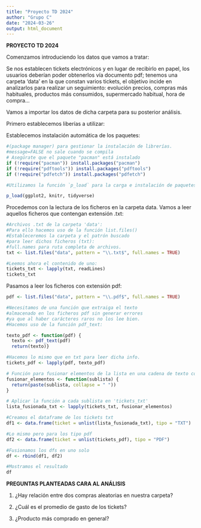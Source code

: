 ```yaml
---
title: "Proyecto TD 2024"
author: "Grupo C"
date: "2024-03-26"
output: html_document
---
```


**PROYECTO TD 2024**

Comenzamos introduciendo los datos que vamos a tratar:

Se nos establecen tickets electrónicos y en lugar de recibirlo en papel, los usuarios deberían poder obtenerlos vía documento pdf; tenemos una carpeta 'data'
en la que constan varios tickets, el objetivo incide en analizarlos para realizar un seguimiento: evolución precios, compras más habituales, productos más consumidos, supermercado habitual, hora de compra...

Vamos a importar los datos de dicha carpeta para su posterior análisis.

Primero establecemos liberías a utilizar:

Establecemos instalación automática de los paquetes:

```r
#(package manager) para gestionar la instalación de librerías. 
#message=FALSE no sale cuando se compila
# Asegúrate que el paquete "pacman" está instalado
if (!require("pacman")) install.packages("pacman")
if (!require("pdftools")) install.packages("pdftools") 
if (!require("pdfetch")) install.packages("pdfetch")

#Utilizamos la función `p_load` para la carga e instalación de paquetes

```

```r
p_load(ggplot2, knitr, tidyverse)
```

Procedemos con la lectura de los ficheros en la carpeta data.
Vamos a leer aquellos ficheros que contengan extensión .txt:

```r
#Archivos .txt de la carpeta 'data':
#Para ello hacemos uso de la función list.files()
#Estableceremos la carpeta y el patrón buscado
#para leer dichos ficheros (txt):
#full.names para ruta completa de archivos.
txt <- list.files("data", pattern = "\\.txt$", full.names = TRUE)

#Leemos ahora el contenido de uno:
tickets_txt <- lapply(txt, readLines)
tickets_txt
```
Pasamos a leer los ficheros con extensión pdf:

```r
pdf <- list.files("data", pattern = "\\.pdf$", full.names = TRUE)

#Necesitamos de una función que extraiga el texto
#almacenado en los ficheros pdf sin generar errores
#ya que al haber carácteres raros no los lee bien.
#Hacemos uso de la función pdf_text:

texto_pdf <- function(pdf) {
  texto <- pdf_text(pdf)
  return(texto)} 

#Hacemos lo mismo que en txt para leer dicha info.
tickets_pdf <- lapply(pdf, texto_pdf)
```


```r


# Función para fusionar elementos de la lista en una cadena de texto como ocurre en los pdfs
fusionar_elementos <- function(sublista) {
  return(paste(sublista, collapse = " "))
}

# Aplicar la función a cada sublista en 'tickets_txt'
lista_fusionada_txt <- lapply(tickets_txt, fusionar_elementos)

#Creamos el dataframe de los tickets txt
df1 <- data.frame(ticket = unlist(lista_fusionada_txt), tipo = "TXT")

#Lo mismo pero para los tipo pdf
df2 <- data.frame(ticket = unlist(tickets_pdf), tipo = "PDF")

#Fusionamos los dfs en uno solo
df <- rbind(df1, df2)

#Mostramos el resultado
df
```




**PREGUNTAS PLANTEADAS CARA AL ANÁLISIS**

1. ¿Hay relación entre dos compras aleatorias en nuestra carpeta?

2. ¿Cuál es el promedio de gasto de los tickets?

3. ¿Producto más comprado en general?